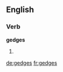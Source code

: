 ==English==

===Verb===
'''gedges'''

# {{third-person singular of|[[gedge]]}}

[[de:gedges]]
[[fr:gedges]]
